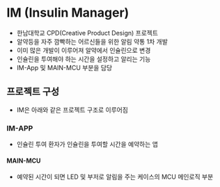
# IM (Insulin Manager)

- 한남대학교 CPD(Creative Product Design) 프로젝트
- 알약등을 자주 깜빡하는 어르신들을 위한 알림 약통 1차 개발
- 이미 많은 개발이 이루어져 알약에서 인슐린으로 변경
- 인슐린을 투여해야 하는 시간을 설정하고 알리는 기능
- IM-App 및 MAIN-MCU 부분을 담당

## 프로젝트 구성

- IM은 아래와 같은 프로젝트 구조로 이루어짐

<FileTree>
  <FileTree.Folder name="IM" defaultOpen>
    <FileTree.File name="IM-App" />
    <FileTree.File name="MAIN-MCU" />
  </FileTree.Folder>
</FileTree>

### IM-APP

- 인슐린 투여 환자가 인슐린을 투여할 시간을 예약하는 앱

#### MAIN-MCU

- 예약된 시간이 되면 LED 및 부저로 알림을 주는 케이스의 MCU 메인로직 부분
